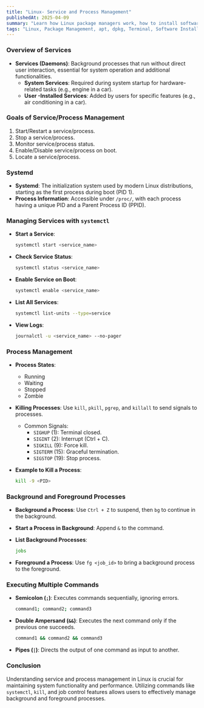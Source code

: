 ```yaml
---
title: "Linux- Service and Process Management"
publishedAt: 2025-04-09
summary: "Learn how Linux package managers work, how to install software, and manage dependencies with apt, dpkg, and more."
tags: "Linux, Package Management, apt, dpkg, Terminal, Software Installation"
---
```




### Overview of Services

- **Services (Daemons)**: Background processes that run without direct user interaction, essential for system operation and additional functionalities.
    - **System Services**: Required during system startup for hardware-related tasks (e.g., engine in a car).
    - **User -Installed Services**: Added by users for specific features (e.g., air conditioning in a car).

### Goals of Service/Process Management

1. Start/Restart a service/process.
2. Stop a service/process.
3. Monitor service/process status.
4. Enable/Disable service/process on boot.
5. Locate a service/process.

### Systemd

- **Systemd**: The initialization system used by modern Linux distributions, starting as the first process during boot (PID 1).
- **Process Information**: Accessible under `/proc/`, with each process having a unique PID and a Parent Process ID (PPID).

### Managing Services with `systemctl`

- **Start a Service**:
    
    ```bash
    systemctl start <service_name>
    
    ```
    
- **Check Service Status**:
    
    ```bash
    systemctl status <service_name>
    
    ```
    
- **Enable Service on Boot**:
    
    ```bash
    systemctl enable <service_name>
    
    ```
    
- **List All Services**:
    
    ```bash
    systemctl list-units --type=service
    
    ```
    
- **View Logs**:
    
    ```bash
    journalctl -u <service_name> --no-pager
    
    ```
    

### Process Management

- **Process States**:
    - Running
    - Waiting
    - Stopped
    - Zombie
- **Killing Processes**: Use `kill`, `pkill`, `pgrep`, and `killall` to send signals to processes.
    - Common Signals:
        - `SIGHUP` (1): Terminal closed.
        - `SIGINT` (2): Interrupt (Ctrl + C).
        - `SIGKILL` (9): Force kill.
        - `SIGTERM` (15): Graceful termination.
        - `SIGSTOP` (19): Stop process.
- **Example to Kill a Process**:
    
    ```bash
    kill -9 <PID>
    
    ```
    

### Background and Foreground Processes

- **Background a Process**: Use `Ctrl + Z` to suspend, then `bg` to continue in the background.
- **Start a Process in Background**: Append `&` to the command.
- **List Background Processes**:
    
    ```bash
    jobs
    
    ```
    
- **Foreground a Process**: Use `fg <job_id>` to bring a background process to the foreground.

### Executing Multiple Commands

- **Semicolon (`;`)**: Executes commands sequentially, ignoring errors.
    
    ```bash
    command1; command2; command3
    
    ```
    
- **Double Ampersand (`&&`)**: Executes the next command only if the previous one succeeds.
    
    ```bash
    command1 && command2 && command3
    
    ```
    
- **Pipes (`|`)**: Directs the output of one command as input to another.

### Conclusion

Understanding service and process management in Linux is crucial for maintaining system functionality and performance. Utilizing commands like `systemctl`, `kill`, and job control features allows users to effectively manage background and foreground processes.
